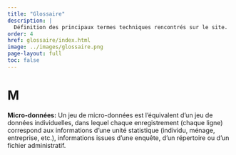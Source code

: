 ```yaml
---
title: "Glossaire"
description: |
  Définition des principaux termes techniques rencontrés sur le site.
order: 4
href: glossaire/index.html
image: ../images/glossaire.png
page-layout: full
toc: false
---
```



# M {.unlisted}

[]{#Microdata .anchor}**Micro-données:** Un jeu de micro-données est l'équivalent d'un jeu de données individuelles, dans lequel chaque enregistrement (chaque ligne) correspond aux informations d'une unité statistique (individu, ménage, entreprise, etc.), informations issues d'une enquête, d'un répertoire ou d'un fichier administratif.

